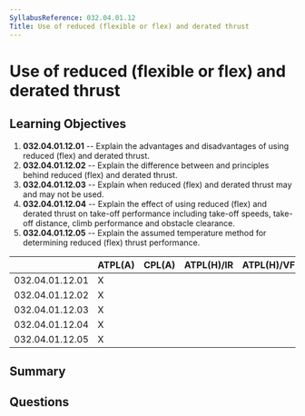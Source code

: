 ```yaml
---
SyllabusReference: 032.04.01.12
Title: Use of reduced (flexible or flex) and derated thrust
---
```


# Use of reduced (flexible or flex) and derated thrust

## Learning Objectives

1.  **032.04.01.12.01** -- Explain the advantages and disadvantages of using
    reduced (flex) and derated thrust.
2.  **032.04.01.12.02** -- Explain the difference between and principles behind
    reduced (flex) and derated thrust.
3.  **032.04.01.12.03** -- Explain when reduced (flex) and derated thrust may and
    may not be used.
4.  **032.04.01.12.04** -- Explain the effect of using reduced (flex) and derated
    thrust on take-off performance including take-off speeds, take-off distance,
    climb performance and obstacle clearance.
5.  **032.04.01.12.05** -- Explain the assumed temperature method for determining
    reduced (flex) thrust performance.

|                 | ATPL(A) | CPL(A) | ATPL(H)/IR | ATPL(H)/VFR | CPL(H) | IR | CBIR(A) |
| --------------- | ------- | ------ | ---------- | ----------- | ------ | -- | ------- |
| 032.04.01.12.01 | X       |        |            |             |        |    |         |
| 032.04.01.12.02 | X       |        |            |             |        |    |         |
| 032.04.01.12.03 | X       |        |            |             |        |    |         |
| 032.04.01.12.04 | X       |        |            |             |        |    |         |
| 032.04.01.12.05 | X       |        |            |             |        |    |         |

## Summary

## Questions
